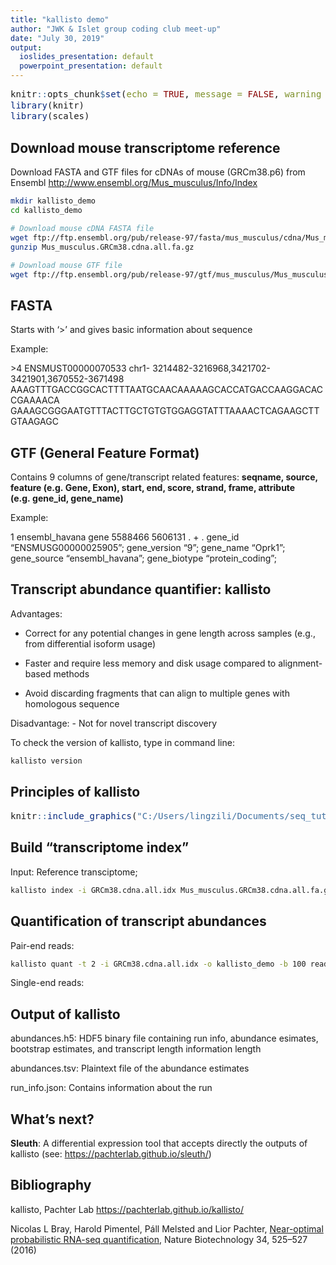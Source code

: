 ```yaml
---
title: "kallisto demo"
author: "JWK & Islet group coding club meet-up"
date: "July 30, 2019"
output:
  ioslides_presentation: default
  powerpoint_presentation: default
---
```

<style type="text/css">
code.r{
  font-size: 14px;
}
pre {
  font-size: 14px
}
</style>

```r
knitr::opts_chunk$set(echo = TRUE, message = FALSE, warning = FALSE)
library(knitr)
library(scales)
```

## Download mouse transcriptome reference

Download FASTA and GTF files for cDNAs of mouse (GRCm38.p6) from Ensembl
<http://www.ensembl.org/Mus_musculus/Info/Index>

```bash
mkdir kallisto_demo
cd kallisto_demo

# Download mouse cDNA FASTA file
wget ftp://ftp.ensembl.org/pub/release-97/fasta/mus_musculus/cdna/Mus_musculus.GRCm38.cdna.all.fa.gz
gunzip Mus_musculus.GRCm38.cdna.all.fa.gz

# Download mouse GTF file
wget ftp://ftp.ensembl.org/pub/release-97/gtf/mus_musculus/Mus_musculus.GRCm38.97.gtf.gz

```

## FASTA

Starts with ‘>’ and gives basic information about sequence

Example:

\>4 ENSMUST00000070533 chr1- 3214482-3216968,3421702-3421901,3670552-3671498
AAAGTTTGACCGGCACTTTTAATGCAACAAAAAGCACCATGACCAAGGACACCGAAAACA
GAAAGCGGGAATGTTTACTTGCTGTGTGGAGGTATTTAAAACTCAGAAGCTTGTAAGAGC

## GTF (General Feature Format)

Contains 9 columns of gene/transcript related features: **seqname, source, feature (e.g. Gene, Exon), start, end, score, strand, frame, attribute (e.g. gene_id, gene_name)**

Example: 

1       ensembl_havana  gene    5588466 5606131 .       +       .       gene_id "ENSMUSG00000025905"; gene_version "9"; gene_name "Oprk1"; gene_source "ensembl_havana"; gene_biotype "protein_coding";

## Transcript abundance quantifier: kallisto

Advantages:

- Correct for any potential changes in gene length across samples (e.g., from differential isoform usage)

- Faster and require less memory and disk usage compared to alignment-based methods

- Avoid discarding fragments that can align to multiple genes with homologous sequence

Disadvantage:
- Not for novel transcript discovery

To check the version of kallisto, type in command line:
```bash
kallisto version
```

## Principles of kallisto

```r
knitr::include_graphics("C:/Users/lingzili/Documents/seq_tutorials/plot/biostar_pair_end.png")
```

## Build “transcriptome index”

Input: Reference transciptome; 

```bash
kallisto index -i GRCm38.cdna.all.idx Mus_musculus.GRCm38.cdna.all.fa.gz
```

## Quantification of transcript abundances

Pair-end reads:
```bash
kallisto quant -t 2 -i GRCm38.cdna.all.idx -o kallisto_demo -b 100 reads_1.fastq.gz reads_2.fastq.gz
```

Single-end reads:

## Output of kallisto

abundances.h5: HDF5 binary file containing run info, abundance esimates, bootstrap estimates, and transcript length information length

abundances.tsv: Plaintext file of the abundance estimates

run_info.json: Contains information about the run

## What's next?

**Sleuth**: A differential expression tool that accepts directly the outputs of kallisto (see: <https://pachterlab.github.io/sleuth/>)

## Bibliography
kallisto, Pachter Lab <https://pachterlab.github.io/kallisto/>

Nicolas L Bray, Harold Pimentel, Páll Melsted and Lior Pachter, [Near-optimal probabilistic RNA-seq quantification](https://www.nature.com/articles/nbt.3519), Nature Biotechnology 34, 525–527 (2016)
